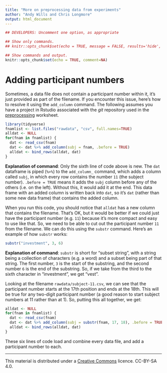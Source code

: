 ```yaml
---
title: "More on preprocessing data from experiments"
author: "Andy Wills and Chris Longmore"
output: html_document
---
```


```r
## DEVELOPERS: Uncomment one option, as appropriate

## Show only commands.
## knitr::opts_chunk$set(echo = TRUE, message = FALSE, results='hide', fig.keep = 'none', comment=NA)

## Show commands and output.
knitr::opts_chunk$set(echo = TRUE, comment=NA)
```

# Adding participant numbers

Sometimes, a data file does not contain a participant number within it, it's just provided as part of the filename. If you encounter this issue, here's how to resolve it using the `add_column` command. The following assumes you have a project in Rstudio associated with the _git_ repository used in the [preprocessing](preproc.html) worksheet.

```r
library(tidyverse)
fnamlist <- list.files("rawdata", "csv", full.names=TRUE)
alldat <- NULL
for(fnam in fnamlist) {
  dat <- read_csv(fnam)
  dat <- dat %>% add_column(subj = fnam, .before = TRUE)
  alldat <- bind_rows(alldat, dat)
}
```

**Explanation of command**: Only the sixth line of code above is new. The `dat` dataframe is piped (`%>%`) to the `add_column_` command, which adds a column called `subj`, in which every row contains the number `11` (the subject number). `.before = TRUE` means it adds the `subj` column before any of the others (i.e. on the left). Without this, it would add it at the end. This data frame with an added column is written back into `dat`, so it's `dat` (rather than some new data frame) that contains the added column. 

When you run this code, you should notice that `alldat` has a new column that contains the filename. That's OK, but it would be better if we could just have the participant number (e.g. `11`) because it's more compact and easy to use like that. So, we need to be able to cut out the participant number `11` from the filename. We can do this using the `substr` command. Here's an example of how `substr` works:

```r
substr("investment", 3, 6)
```

**Explanation of command**: `substr` is short for "subset string", with a string being a collection of characters (e.g. a word) and a subset being part of that string. The first number, `3` is the start of the substring, and the second number `6` is the end of the substring. So, if we take from the third to the sixth character in "investment", we get "vest".

Looking at the filename `rawdata/subject-11.csv`, we can see that the participant number starts at the 17th position and ends at the 18th. This will be true for any two-digit participant number (a good reason to start subject numbers at 11 rather than at 1). So, putting this all together, we get:

```r
alldat <- NULL
for(fnam in fnamlist) {
  dat <- read_csv(fnam)
  dat <- dat %>% add_column(subj = substr(fnam, 17, 18), .before = TRUE)
  alldat <- bind_rows(alldat, dat)
}
```

These six lines of code load and combine every data file, and add a participant number to each.

___

This material is distributed under a [Creative Commons](https://creativecommons.org/) licence. CC-BY-SA 4.0. 
